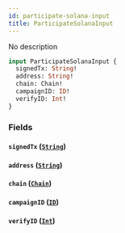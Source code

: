 ```yaml
---
id: participate-solana-input
title: ParticipateSolanaInput
---
```



No description

```graphql
input ParticipateSolanaInput {
  signedTx: String!
  address: String!
  chain: Chain!
  campaignID: ID!
  verifyID: Int!
}
```


### Fields

#### `signedTx` ([`String`](../../references/scalars/string))




#### `address` ([`String`](../../references/scalars/string))




#### `chain` ([`Chain`](../../references/enums/chain))




#### `campaignID` ([`ID`](../../references/scalars/id))




#### `verifyID` ([`Int`](../../references/scalars/int))






